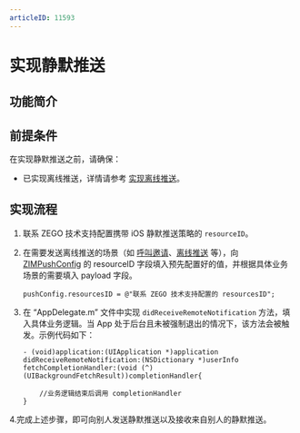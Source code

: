```yaml
---
articleID: 11593
---
```


# 实现静默推送

## 功能简介


<Content />

## 前提条件

在实现静默推送之前，请确保：
- 已实现离线推送，详情请参考 [实现离线推送](./Implement%20offline%20push%20notification.mdx)。


## 实现流程

1. 联系 ZEGO 技术支持配置携带 iOS 静默推送策略的 `resourceID`。

2. 在需要发送离线推送的场景（如 [呼叫邀请](./../Guides/Call%20invitation%20signaling.mdx)、[离线推送](./Implement%20offline%20push%20notification.mdx) 等），向 [ZIMPushConfig](@-ZIMPushConfig) 的 resourceID 字段填入预先配置好的值，并根据具体业务场景的需要填入 payload 字段。

    ```oc
    pushConfig.resourcesID = @"联系 ZEGO 技术支持配置的 resourcesID";
    ```

3. 在 “AppDelegate.m” 文件中实现 `didReceiveRemoteNotification` 方法，填入具体业务逻辑。当 App 处于后台且未被强制退出的情况下，该方法会被触发。示例代码如下：

    ```oc
    - (void)application:(UIApplication *)application didReceiveRemoteNotification:(NSDictionary *)userInfo fetchCompletionHandler:(void (^)(UIBackgroundFetchResult))completionHandler{
    
        //业务逻辑结束后调用 completionHandler
    }
    ```

4.完成上述步骤，即可向别人发送静默推送以及接收来自别人的静默推送。